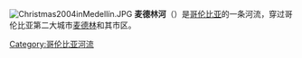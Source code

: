 [[File:Christmas2004inMedellín.JPG|thumb]]
'''麦德林河'''（{{lang-es|'''Rio Medellín'''}}）是[[哥伦比亚|哥伦比亚]]的一条河流，穿过哥伦比亚第二大城市[[麦德林|麦德林]]和其市区。

{{DEFAULTSORT:Medellín}}
[[Category:哥伦比亚河流|Category:哥伦比亚河流]]